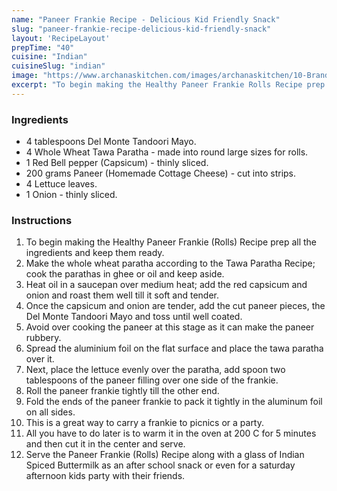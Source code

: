 ---
name: "Paneer Frankie Recipe - Delicious Kid Friendly Snack"
slug: "paneer-frankie-recipe-delicious-kid-friendly-snack"
layout: 'RecipeLayout'
prepTime: "40"
cuisine: "Indian"
cuisineSlug: "indian"
image: "https://www.archanaskitchen.com/images/archanaskitchen/10-Brands/DelMonte-KidsRecipes/Healthy_Paneer_Frankie_Rolls_Recipe_-_Kids_Recipes_Made_With_Del_Monte_-1.jpg"
excerpt: "To begin making the Healthy Paneer Frankie Rolls Recipe prep all the ingredients and keep them ready"
---

### Ingredients

- 4 tablespoons Del Monte Tandoori Mayo.
- 4 Whole Wheat Tawa Paratha - made into round large sizes for rolls.
- 1 Red Bell pepper (Capsicum) - thinly sliced.
- 200 grams Paneer (Homemade Cottage Cheese) - cut into strips.
- 4 Lettuce leaves.
- 1 Onion - thinly sliced.

### Instructions

1. To begin making the Healthy Paneer Frankie (Rolls) Recipe prep all the ingredients and keep them ready.
1. Make the whole wheat paratha according to the Tawa Paratha Recipe; cook the parathas in ghee or oil and keep aside.
1. Heat oil in a saucepan over medium heat; add the red capsicum and onion and roast them well till it soft and tender.
1. Once the capsicum and onion are tender, add the cut paneer pieces, the Del Monte Tandoori Mayo and toss until well coated.
1. Avoid over cooking the paneer at this stage as it can make the paneer rubbery.
1. Spread the aluminium foil on the flat surface and place the tawa paratha over it.
1. Next, place the lettuce evenly over the paratha, add spoon two tablespoons of the paneer filling over one side of the frankie.
1. Roll the paneer frankie tightly till the other end.
1. Fold the ends of the paneer frankie to pack it tightly in the aluminum foil on all sides.
1. This is a great way to carry a frankie to picnics or a party.
1. All you have to do later is to warm it in the oven at 200 C for 5 minutes and then cut it in the center and serve.
1. Serve the Paneer Frankie (Rolls) Recipe along with a glass of Indian Spiced Buttermilk as an after school snack or even for a saturday afternoon kids party with their friends.
